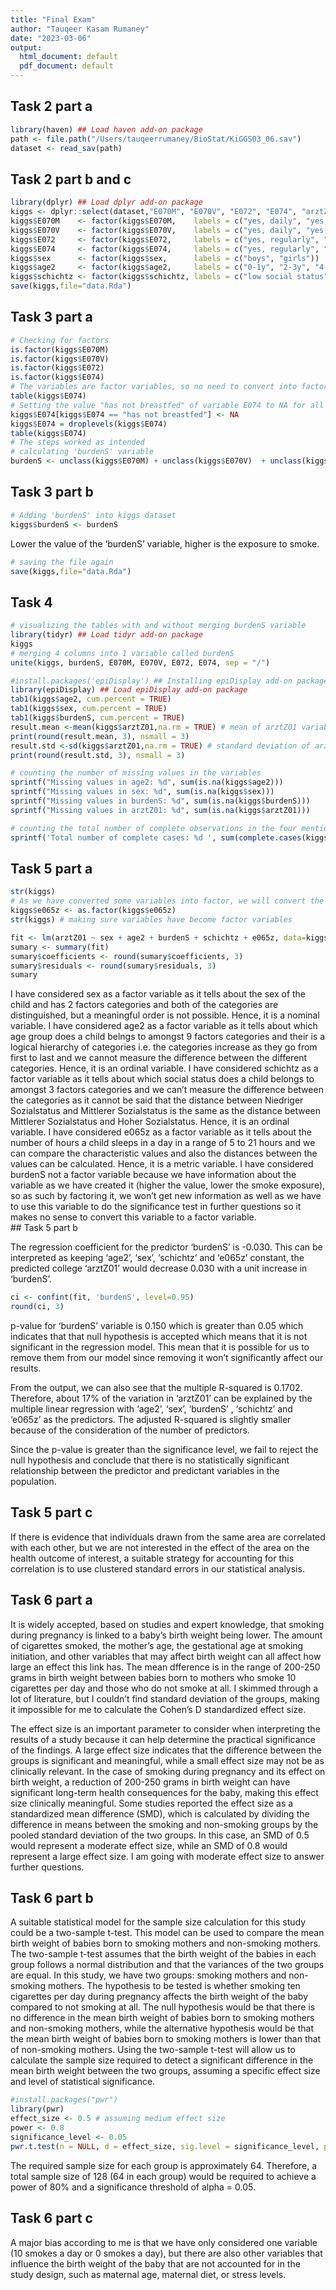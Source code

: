 ```yaml
---
title: "Final Exam"
author: "Tauqeer Kasam Rumaney"
date: "2023-03-06"
output:
  html_document: default
  pdf_document: default
---
```


## Task 2 part a

```r
library(haven) ## Load haven add-on package
path <- file.path("/Users/tauqeerrumaney/BioStat/KiGGS03_06.sav")
dataset <- read_sav(path)
```

## Task 2 part b and c

```r
library(dplyr) ## Load dplyr add-on package
kiggs <- dplyr::select(dataset,"E070M", "E070V", "E072", "E074", "arztZ01", "sex", "age2", "schichtz", "e065z")
kiggs$E070M    <- factor(kiggs$E070M,    labels = c("yes, daily", "yes, occasionally", "no"))
kiggs$E070V    <- factor(kiggs$E070V,    labels = c("yes, daily", "yes, occasionally", "no"))
kiggs$E072     <- factor(kiggs$E072,     labels = c("yes, regularly", "yes, from time to time", "no, never"))
kiggs$E074     <- factor(kiggs$E074,     labels = c("yes, regularly", "yes, from time to time", "no, never", "has not breastfed"))
kiggs$sex      <- factor(kiggs$sex,      labels = c("boys", "girls"))
kiggs$age2     <- factor(kiggs$age2,     labels = c("0-1y", "2-3y", "4-5y", "6-7y", "8-9y", "10-11y", "12-13y", "14-15y", "16-17y"))
kiggs$schichtz <- factor(kiggs$schichtz, labels = c("low social status", "medium social status", "high social status"))
save(kiggs,file="data.Rda")
```

## Task 3 part a

```r
# Checking for factors
is.factor(kiggs$E070M)
is.factor(kiggs$E070V)
is.factor(kiggs$E072)
is.factor(kiggs$E074)
# The variables are factor variables, so no need to convert into factor variable
table(kiggs$E074)
# Setting the value "has not breastfed" of variable E074 to NA for all children
kiggs$E074[kiggs$E074 == "has not breastfed"] <- NA 
kiggs$E074 = droplevels(kiggs$E074)
table(kiggs$E074)
# The steps worked as intended
# calculating 'burdenS' variable
burdenS <- unclass(kiggs$E070M) + unclass(kiggs$E070V)  + unclass(kiggs$E072)  + unclass(kiggs$E074)
```
## Task 3 part b

```r
# Adding 'burdenS' into kiggs dataset
kiggs$burdenS <- burdenS
```

Lower the value of the 'burdenS' variable, higher is the exposure to smoke.

```r
# saving the file again
save(kiggs,file="data.Rda")
```

## Task 4

```r
# visualizing the tables with and without merging burdenS variable
library(tidyr) ## Load tidyr add-on package
kiggs
# merging 4 columns into 1 variable called burdenS
unite(kiggs, burdenS, E070M, E070V, E072, E074, sep = "/")

#install.packages('epiDisplay') ## Installing epiDisplay add-on package
library(epiDisplay) ## Load epiDisplay add-on package
tab1(kiggs$age2, cum.percent = TRUE)
tab1(kiggs$sex, cum.percent = TRUE)
tab1(kiggs$burdenS, cum.percent = TRUE)
result.mean <-mean(kiggs$arztZ01,na.rm = TRUE) # mean of arztZ01 variable
print(round(result.mean, 3), nsmall = 3)
result.std <-sd(kiggs$arztZ01,na.rm = TRUE) # standard deviation of arztZ01 variable
print(round(result.std, 3), nsmall = 3)
```
```r
# counting the number of missing values in the variables 
sprintf("Missing values in age2: %d", sum(is.na(kiggs$age2)))
sprintf("Missing values in sex: %d", sum(is.na(kiggs$sex)))
sprintf("Missing values in burdenS: %d", sum(is.na(kiggs$burdenS)))
sprintf("Missing values in arztZ01: %d", sum(is.na(kiggs$arztZ01)))

# counting the total number of complete observations in the four mentioned variables
sprintf('Total number of complete cases: %d ', sum(complete.cases(kiggs$age2, kiggs$sex, kiggs$burdenS, kiggs$arztZ01)))

```

## Task 5 part a

```r
str(kiggs)
# As we have converted some variables into factor, we will convert the remaining variables which we want as factor variable 
kiggs$e065z <- as.factor(kiggs$e065z)
str(kiggs) # making sure variables have become factor variables
```


```r
fit <- lm(arztZ01 ~ sex + age2 + burdenS + schichtz + e065z, data=kiggs) # multiple linear regression model
sumary <- summary(fit)
sumary$coefficients <- round(sumary$coefficients, 3)
sumary$residuals <- round(sumary$residuals, 3)
sumary
```

I have considered sex as a factor variable as it tells about the sex of the child and has 2 factors categories and both of the categories are distinguished, but a meaningful order is not possible. Hence, it is a nominal variable.
I have considered age2 as a factor variable as it tells about which age group does a child belngs to amongst 9 factors categories and their is a logical hierarchy of categories i.e. the categories increase as they go from first to last and we cannot measure the difference between the different categories. Hence, it is an ordinal variable.
I have considered schichtz as a factor variable as it tells about which social status does a child belongs to amongst 3 factors categories and we can't measure the difference between the categories as it cannot be said that the distance between Niedriger Sozialstatus and Mittlerer Sozialstatus is the same as the distance between Mittlerer Sozialstatus and Hoher Sozialstatus. Hence, it is an ordinal variable.
I have considered e065z as a factor variable as it tells about the number of hours a child sleeps in a day in a range of 5 to 21 hours and we can compare the characteristic values and also the distances between the values can be calculated. Hence, it is a metric variable.
I have considered burdenS not a factor variable because we have information about the variable as we have created it (higher the value, lower the smoke exposure), so as such by factoring it, we won't get new information as well as we have to use this variable to do the significance test in further questions so it makes no sense to convert this variable to a factor variable.     
## Task 5 part b

The regression coefficient for the predictor 'burdenS' is -0.030. This can be interpreted as keeping 'age2', 'sex', 'schichtz' and 'e065z' constant, the predicted college 'arztZ01' would decrease 0.030 with a unit increase in 'burdenS'.

```r
ci <- confint(fit, 'burdenS', level=0.95)
round(ci, 3)
```

p-value for 'burdenS' variable is 0.150 which is greater than 0.05 which indicates that that null hypothesis is accepted which means that it is not significant in the regression model. This mean that it is possible for us to remove them from our model since removing it won't significantly affect our results.

From the output, we can also see that the multiple R-squared is 0.1702. Therefore, about 17% of the variation in 'arztZ01' can be explained by the multiple linear regression with 'age2', 'sex', 'burdenS' , 'schichtz' and 'e065z' as the predictors. The adjusted R-squared is slightly smaller because of the consideration of the number of predictors.

Since the p-value is greater than the significance level, we fail to reject the null hypothesis and conclude that there is no statistically significant relationship between the predictor and predictant variables in the population.

## Task 5 part c

If there is evidence that individuals drawn from the same area are correlated with each other, but we are not interested in the effect of the area on the health outcome of interest, a suitable strategy for accounting for this correlation is to use clustered standard errors in our statistical analysis.

## Task 6 part a

It is widely accepted, based on studies and expert knowledge, that smoking during pregnancy is linked to a baby's birth weight being lower. The amount of cigarettes smoked, the mother's age, the gestational age at smoking initiation, and other variables that may affect birth weight can all affect how large an effect this link has. The mean dfference is in the range of 200-250 grams in birth weight between babies born to mothers who smoke 10 cigarettes per day and those who do not smoke at all. I skimmed through a lot of literature, but I couldn't find standard deviation of the groups, making it impossible for me to calculate the Cohen's D standardized effect size. 

The effect size is an important parameter to consider when interpreting the results of a study because it can help determine the practical significance of the findings. A large effect size indicates that the difference between the groups is significant and meaningful, while a small effect size may not be as clinically relevant. In the case of smoking during pregnancy and its effect on birth weight, a reduction of 200-250 grams in birth weight can have significant long-term health consequences for the baby, making this effect size clinically meaningful. Some studies reported the effect size as a standardized mean difference (SMD), which is calculated by dividing the difference in means between the smoking and non-smoking groups by the pooled standard deviation of the two groups. In this case, an SMD of 0.5 would represent a moderate effect size, while an SMD of 0.8 would represent a large effect size. I am going with moderate effect size to answer further questions.

## Task 6 part b

A suitable statistical model for the sample size calculation for this study could be a two-sample t-test. This model can be used to compare the mean birth weight of babies born to smoking mothers and non-smoking mothers. The two-sample t-test assumes that the birth weight of the babies in each group follows a normal distribution and that the variances of the two groups are equal. In this study, we have two groups: smoking mothers and non-smoking mothers. The hypothesis to be tested is whether smoking ten cigarettes per day during pregnancy affects the birth weight of the baby compared to not smoking at all. The null hypothesis would be that there is no difference in the mean birth weight of babies born to smoking mothers and non-smoking mothers, while the alternative hypothesis would be that the mean birth weight of babies born to smoking mothers is lower than that of non-smoking mothers. Using the two-sample t-test will allow us to calculate the sample size required to detect a significant difference in the mean birth weight between the two groups, assuming a specific effect size and level of statistical significance.

```r
#install.packages("pwr")
library(pwr)
effect_size <- 0.5 # assuming medium effect size
power <- 0.8
significance_level <- 0.05
pwr.t.test(n = NULL, d = effect_size, sig.level = significance_level, power = power, type = "two.sample")

```
The required sample size for each group is approximately 64. Therefore, a total sample size of 128 (64 in each group) would be required to achieve a power of 80% and a significance threshold of alpha = 0.05.

## Task 6 part c

A major bias according to me is that we have only considered one variable (10 smokes a day or 0 smokes a day), but there are also other variables that influence the birth weight of the baby that are not accounted for in the study design, such as maternal age, maternal diet, or stress levels.
